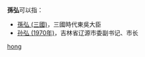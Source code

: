 '''孫弘'''可以指：
* [[孫弘_(三國)|孫弘 (三國)]]，三國時代東吳大臣
* [[孙弘_(1970年)|孙弘 (1970年)]]，吉林省辽源市委副书记、市长

{{disambig}}

[[Category:二字孙姓人名消歧义|hong]]